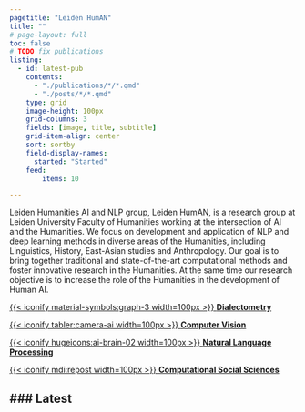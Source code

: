 ---
pagetitle: "Leiden HumAN"
title: ""
# page-layout: full
toc: false
# TODO fix publications
listing:
  - id: latest-pub
    contents:
      - "./publications/*/*.qmd"
      - "./posts/*/*.qmd"
    type: grid
    image-height: 100px
    grid-columns: 3
    fields: [image, title, subtitle]
    grid-item-align: center
    sort: sortby
    field-display-names: 
      started: "Started"
    feed:
        items: 10

---


::: {.lead}
Leiden Humanities AI and NLP group, Leiden HumAN, is a research group at Leiden University Faculty of Humanities working at the intersection of AI and the Humanities. We focus on development and application of NLP and deep learning methods in diverse areas of the Humanities, including Linguistics, History, East-Asian studies and Anthropology. Our goal is to bring together traditional and state-of-the-art computational methods and foster innovative research in the Humanities. At the same time our research objective is to increase the role of the Humanities in the development of Human AI.
:::




::: {layout-ncol=4 .start-icons}

[{{< iconify material-symbols:graph-3 width=100px >}} **Dialectometry**](your-quarto-page-url)

[{{< iconify tabler:camera-ai width=100px >}} **Computer Vision**](./areas/cv.qmd)

[{{< iconify hugeicons:ai-brain-02 width=100px >}} **Natural Language Processing**](your-quarto-page-url)

[{{< iconify mdi:repost width=100px >}} **Computational Social Sciences**](your-quarto-page-url)

:::

### Latest
---
::: {latest-pub}
:::



